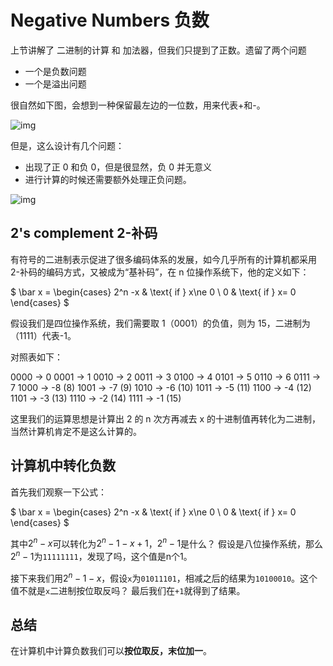 # Negative Numbers 负数

上节讲解了 二进制的计算 和 加法器，但我们只提到了正数。遗留了两个问题

- 一个是负数问题
- 一个是溢出问题

很自然如下图，会想到一种保留最左边的一位数，用来代表+和-。

![img](https://files.catbox.moe/hw0d3e.png)

但是，这么设计有几个问题：

- 出现了正 0 和负 0，但是很显然，负 0 并无意义
- 进行计算的时候还需要额外处理正负问题。

![img](https://files.catbox.moe/vp6476.png)

## 2's complement 2-补码

有符号的二进制表示促进了很多编码体系的发展，如今几乎所有的计算机都采用 2-补码的编码方式，又被成为“基补码”，在 n 位操作系统下，他的定义如下：

$
\bar x =
\begin{cases} 2^n -x
  & \text{ if } x\ne 0 \\
  0
  & \text{ if } x= 0
\end{cases}
$

假设我们是四位操作系统，我们需要取 1（0001）的负值，则为 15，二进制为（1111）代表-1。

对照表如下：

0000 -> 0
0001 -> 1
0010 -> 2
0011 -> 3
0100 -> 4
0101 -> 5
0110 -> 6
0111 -> 7
1000 -> -8 (8)
1001 -> -7 (9)
1010 -> -6 (10)
1011 -> -5 (11)
1100 -> -4 (12)
1101 -> -3 (13)
1110 -> -2 (14)
1111 -> -1 (15)

这里我们的运算思想是计算出 2 的 n 次方再减去 x 的十进制值再转化为二进制，当然计算机肯定不是这么计算的。

## 计算机中转化负数

首先我们观察一下公式：

$
\bar x =
\begin{cases} 2^n -x
  & \text{ if } x\ne 0 \\
  0
  & \text{ if } x= 0
\end{cases}
$

其中$2^n -x$可以转化为$2^{n}-1 - x + 1$，$2^{n}-1$是什么？
假设是八位操作系统，那么$2^{n}-1$为`11111111`，发现了吗，这个值是n个1。

接下来我们用$2^{n}-1 - x$，假设`x`为`01011101`，相减之后的结果为`10100010`。这个值不就是`x`二进制按位取反吗？
最后我们在`+1`就得到了结果。

## 总结

在计算机中计算负数我们可以**按位取反，末位加一**。